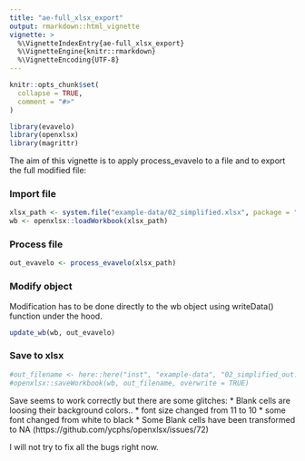 ```yaml
---
title: "ae-full_xlsx_export"
output: rmarkdown::html_vignette
vignette: >
  %\VignetteIndexEntry{ae-full_xlsx_export}
  %\VignetteEngine{knitr::rmarkdown}
  %\VignetteEncoding{UTF-8}
---
```


```r
knitr::opts_chunk$set(
  collapse = TRUE,
  comment = "#>"
)
```

```r
library(evavelo)
library(openxlsx)
library(magrittr)
```

The aim of this vignette is to apply process_evavelo to a file and to export the full modified file:

### Import file

```r
xlsx_path <- system.file("example-data/02_simplified.xlsx", package = "evavelo")
wb <- openxlsx::loadWorkbook(xlsx_path)
```

### Process file

```r
out_evavelo <- process_evavelo(xlsx_path)
```

### Modify object

Modification has to be done directly to the wb object using writeData() function under the hood.

```r
update_wb(wb, out_evavelo)
```


### Save to xlsx

```r
#out_filename <- here::here("inst", "example-data", "02_simplified_out.xlsx" )
#openxlsx::saveWorkbook(wb, out_filename, overwrite = TRUE)

```

Save seems to work correctly but there are some glitches:
* Blank cells are loosing their background colors..
* font size changed from 11 to 10
* some font changed from white to black
* Some Blank cells have been transformed to NA (https://github.com/ycphs/openxlsx/issues/72)

I will not try to fix all the bugs right now.

